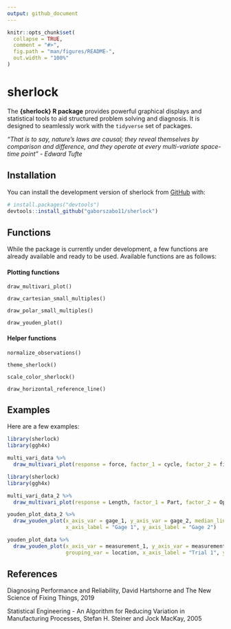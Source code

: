 ```yaml
---
output: github_document
---
```


<!-- README.md is generated from README.Rmd. Please edit that file -->

```r
knitr::opts_chunk$set(
  collapse = TRUE,
  comment = "#>",
  fig.path = "man/figures/README-",
  out.width = "100%"
)
```

# sherlock

<!-- badges: start -->
<!-- badges: end -->

The __{sherlock} R package__ provides powerful graphical displays and statistical tools to aid structured problem solving and diagnosis. It is designed to seamlessly work with the `tidyverse` set of packages.


_"That is to say, nature's laws are causal; they reveal themselves by comparison and difference, and they operate at every multi-variate space-time point" - Edward Tufte_





## Installation

You can install the development version of sherlock from [GitHub](https://github.com/) with:

``` r
# install.packages("devtools")
devtools::install_github("gaborszabo11/sherlock")
```

## Functions

While the package is currently under development, a few functions are already available and ready to be used. Available functions are as follows:


#### Plotting functions
`draw_multivari_plot()`

`draw_cartesian_small_multiples()`

`draw_polar_small_multiples()`

`draw_youden_plot()`

#### Helper functions
`normalize_observations()`

`theme_sherlock()`

`scale_color_sherlock()`

`draw_horizontal_reference_line()`



## Examples

Here are a few examples:

```r
library(sherlock)
library(ggh4x)

multi_vari_data %>% 
  draw_multivari_plot(response = force, factor_1 = cycle, factor_2 = fixture, factor_3 = line)
```



```r
library(sherlock)
library(ggh4x)

multi_vari_data_2 %>% 
  draw_multivari_plot(response = Length, factor_1 = Part, factor_2 = Operator, plot_means = TRUE)
```




```r
youden_plot_data_2 %>% 
  draw_youden_plot(x_axis_var = gage_1, y_axis_var = gage_2, median_line = TRUE, 
                   x_axis_label = "Gage 1", y_axis_label = "Gage 2")
```


```r
youden_plot_data %>% 
  draw_youden_plot(x_axis_var = measurement_1, y_axis_var = measurement_2, 
                   grouping_var = location, x_axis_label = "Trial 1", y_axis_label = "Trial 2")
```




## References
Diagnosing Performance and Reliability, David Hartshorne and The New Science of Fixing Things, 2019

Statistical Engineering - An Algorithm for Reducing Variation in Manufacturing Processes, Stefan H. Steiner and Jock MacKay, 2005


